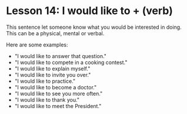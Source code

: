 # Lesson 14: I would like to + (verb)

This sentence let someone know what you would be interested in doing.
This can be a physical, mental or verbal.

Here are some examples:

- "I would like to answer that question."
- "I would like to compete in a cooking contest."
- "I would like to explain myself."
- "I would like to invite you over."
- "I would like to practice."
- "I would like to become a doctor."
- "I would like to see you more often."
- "I would like to thank you."
- "I would like to meet the President."

